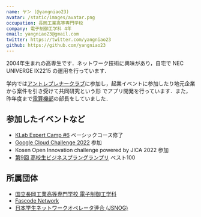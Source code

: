 ```yaml
---
name: ヤン (@yangniao23)
avatar: /static/images/avatar.png
occupation: 長岡工業高等専門学校
company: 電子制御工学科 4年
email: yangniao23@gmail.com
twitter: https://twitter.com/yangniao23
github: https://github.com/yangniao23
---
```


2004年生まれの高専生です．ネットワーク技術に興味があり，自宅で NEC UNIVERGE IX2215 の運用を行っています．

学内では[アントレプレナークラブ](https://www.nagaoka-ct.ac.jp/club/entrepreneur/)に参加し，起業イベントに参加したり地元企業から案件を引き受けて共同研究という形
でアプリ開発を行っています．また，昨年度まで[電算機部](https://www.nagaoka-ct.ac.jp/club/computer/)の部長をしていました．

## 参加したイベントなど

- [KLab Expert Camp #6](https://klab-hr.snar.jp/jobboard/detail.aspx?id=ceG7Rw98wQU) ベーシックコース修了
- [Google Cloud Challenge 2022](https://oncon.prossell.online/oncon/google-cloud-challenge2022) 参加
- Kosen Open Innovation challenge powered by JICA 2022 参加
- [第9回 高校生ビジネスプラングランプリ](https://www.jfc.go.jp/n/grandprix/result/9th.html) ベスト100

## 所属団体

- [国立長岡工業高等専門学校 電子制御工学科](https://www.nagaoka-ct.ac.jp/ec/)
- [Fascode Network](https://fascode.net)
- [日本学生ネットワークオペレータ連合 (JSNOG)](https://discord.gg/a46bDNpNXU)
